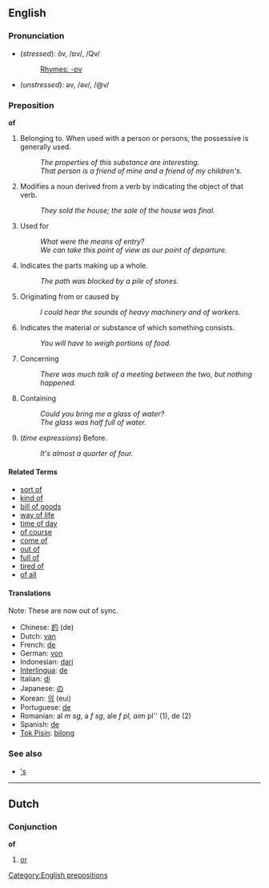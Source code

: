 ==English==
===Pronunciation===
*(''stressed''): ŏv, /ɒv/, /Qv/
*:[[Rhymes:English:-ɒv|Rhymes: -ɒv]]
*(''unstressed''): əv, /əv/, /@v/
<!-- unstressed syllables can't carry a rhyme -->

===Preposition===
'''of'''

# Belonging to.  When used with a person or persons, the possessive is generally used.
#: ''The properties of this substance are interesting.''
#: ''That person is a friend of mine and a friend of my children's.''
# Modifies a noun derived from a verb by indicating the object of that verb.
#: ''They sold the house;  the sale of the house was final.''
# Used for
#: ''What were the means of entry?''
#: ''We can take this point of view as our point of departure.''
# Indicates the parts making up a whole.
#: ''The path was blocked by a pile of stones.''
# Originating from or caused by
#: ''I could hear the sounds of heavy machinery and of workers.''
# Indicates the material or substance of which something consists.
#: ''You will have to weigh portions of food.''
# Concerning
#: ''There was much talk of a meeting between the two, but nothing happened.''
# Containing
#: ''Could you bring me a glass of water?''
#: ''The glass was half full of water.''
# (''time expressions'') Before.
#: ''It's almost a quarter of four.''

====Related Terms====
*[[sort of]]
*[[kind of]]
*[[bill of goods]]
*[[way of life]]
*[[time of day]]
*[[of course]]
*[[come of]]
*[[out of]]
*[[full of]]
*[[tired of]]
*[[of all]]


====Translations====
Note: These are now out of sync.

*Chinese: [[的]] (de)
*Dutch: [[van]]
*French: [[de]]
*German: [[von]]
*Indonesian: [[dari]]
*[[Interlingua]]: [[de]]
*Italian: [[di]]
*Japanese: [[の]] 
*Korean: [[의]] (eui)
*Portuguese: [[de]]
*Romanian: al ''m sg'', a ''f sg'', ale ''f pl, ai ''m pl'' (1), de (2)
*Spanish: [[de]]
*[[Tok Pisin]]: [[bilong]]

===See also===
*[['s]]

----

==Dutch==
===Conjunction===
'''of'''

# [[or]]

[[Category:English prepositions]]